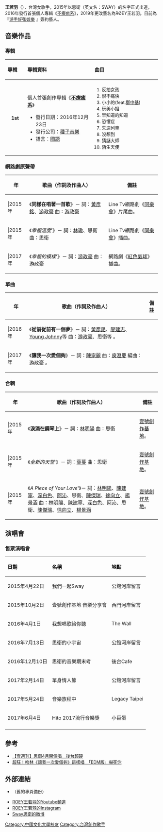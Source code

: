 {{藝人
| 姓名 = 王若羽
| 類型 = 女歌手
| 圖片 = 
| 圖片尺寸 = 
| 圖片簡介 = 
| 本名 = 王妍樺
| 羅馬拼音 = 
| 英文名 = RØEY
| 綽號 = 眼花
| 國籍 = {{ROC}}
| 出生日期 = {{Birth_date_and_age|1990|05|30}}
| 職業 = [[創作歌手|創作歌手]]
| 語言 = [[韓語|韓語]]、[[中華民國國語|國語]]、[[英語|英語]]
| 教育程度 = [[台灣|台灣]][[文化大學|文化大學]]市政系（肄業）
| 音樂類型 = [[流行音樂|流行音樂]]
| 演奏樂器 = 鋼琴
| 出身地 = 台灣
| 出道作 = 《[[淚滴在鋼琴上|淚滴在鋼琴上]]》
| 出道日期 = 2015年
| 代表作 = 《小小的》《淚滴在鋼琴上》《恨不痛快》《反拍女孩》
| 活躍年代 = 2015年至今 
| 經紀公司 = [[納實娛樂|納實娛樂]](2015年-)
[[游手好弦娛樂|游手好弦娛樂]](2018至今)
| 網站 = 
}}

'''王若羽'''（{{bd|1990年|05月30日|||}}），台灣女歌手，2015年以思衛（英文名：SWAY）的名字正式出道，2016年發行首張個人專輯《[[不療癒系|不療癒系]]》，2019年更改藝名為RØEY王若羽。目前為『[https://www.facebook.com/EasyTimeEntertainment 游手好弦娛樂] {{Wayback|url=https://www.facebook.com/EasyTimeEntertainment |date=20201029115624 }}』簽約藝人。

==音樂作品==
===專輯===
{| class="wikitable"
!align="left" width="75px"| 專輯
!align="left" width="350px"| 專輯資料
!align="left" width="350px"| 曲目
|-
|- bgcolor="#F0F8FF"
|align="center"| '''1st'''
|align="left"| 個人首張創作專輯《'''[[不療癒系|不療癒系]]'''》
* 發行日期：2016年12月23日
* 發行公司：[[種子音樂|種子音樂]]
* 語言：[[國語|國語]]
|align="left" style="font-size: 90%;"|
{{hideh|曲目}}
# 反拍女孩
# 恨不痛快
# 小小的(feat.[[鄭中基|鄭中基]])
# 玩美小姐
# 早知道的知道
# 恐懼症
# 失速列車
# 沒想到
# 猜謎大師
# 陌生天使
|}


===網路劇原聲帶===
{| class="wikitable"
|-
! 年 !! 歌曲（作詞及作曲人） !! 備註 
|-
| |2015年 || 《'''同樣在唱著一首歌'''》－ 詞：[[黃彥銘|黃彥銘]]、[[游政豪|游政豪]] 曲：[[游政豪|游政豪]] ||Line Tv網路劇《[[同樂會|同樂會]]》片尾曲。
|-
| |2015年 || 《''幸福溫度'''》－ 詞：[[林瑜|林瑜]]、思衛 曲：思衛 ||Line Tv網路劇《[[同樂會|同樂會]]》插曲。
|-
| |2017年 || 《''幸福的模樣'''》－ 詞：[[游政豪|游政豪]] 曲：游政豪 ||網路劇《[[紅色氣球|紅色氣球]]》插曲。
|}

===單曲===
{| class="wikitable"
|-
! 年 !! 歌曲（作詞及作曲人） !! 備註 
|-
| |2016年 || 《'''從前從前有一個夢'''》－ 詞：[[黃彥銘|黃彥銘]]、[[廖建志|廖建志]]、[[Young_Johnny|Young Johnny]]等 曲：[[游政豪|游政豪]]、思衛等 。
|-
| |2017年 || 《'''讓我一次愛個夠'''》－ 詞：[[陳家麗|陳家麗]] 曲：[[庾澄慶|庾澄慶]] 編曲：[[游政豪|游政豪]]  。
|}


===合輯===
{| class="wikitable"
|-
! 年 !! 歌曲（作詞及作曲人） !! 備註 
|-
| |2015年 || 《'''淚滴在鋼琴上'''》－ 詞：[[林明陽|林明陽]] 曲：思衛 ||[[壹號創作基地|壹號創作基地]]。
|-
| |2015年 || 《''全新的天堂'''》－ 詞：[[葉蔓|葉蔓]] 曲：思衛 ||[[壹號創作基地|壹號創作基地]]。
|-
| |2015年 || 《''A Piece of Your Love'''》－ 詞：[[林明陽|林明陽]]、[[陳建寧|陳建寧]]、[[深白色|深白色]]、[[阿沁|阿沁]]、思衛、[[陳傑瑞|陳傑瑞]]、[[徐向立|徐向立]]、[[楊景涵|楊景涵]] 曲：[[林明陽|林明陽]]、[[陳建寧|陳建寧]]、[[深白色|深白色]]、[[阿沁|阿沁]]、思衛、[[陳傑瑞|陳傑瑞]]、[[徐向立|徐向立]]、[[楊景涵|楊景涵]]  ||[[壹號創作基地|壹號創作基地]]。

|}


==演唱會==
===售票演唱會===
{| class="wikitable" width="700px"
!style="background:biue; color:black" align="left"|日期
!style="background:biue; color:black" align="left"|名稱
!style="background:biue; color:black" align="left"|地點
|-
| 2015年4月22日|| 我們一起Sway|| 公館河岸留言
|-
| 2015年10月2日|| 壹號創作基地 音樂分享會|| 西門河岸留言
|-
| 2016年4月1日|| 我想唱歌給你聽 || The Wall 
|-
| 2016年7月13日|| 思衛的小宇宙 || 公館河岸留言
|-
| 2016年12月10日|| 思衛的音樂期末考 || 後台Cafe
|-
| 2017年2月14日|| 單身情人節 || 公館河岸留言
|-
| 2017年5月24日|| 音樂旅程中 || Legacy Taipei
|-
| 2017年6月4日|| Hito 2017流行音樂獎 || 小巨蛋
|-
|}

==參考==
*[http://www.appledaily.com.tw/realtimenews/article/new/20160316/816623/ 【壹週刊】思衛4月開個唱　後台超硬] {{Wayback|url=http://www.appledaily.com.tw/realtimenews/article/new/20160316/816623/ |date=20170803215148 }}
*[http://star.ettoday.net/news/935347 超狂！哈林《讓我一次愛個夠》這樣唱　「EDM版」嚇死你] {{Wayback|url=http://star.ettoday.net/news/935347 |date=20191208040653 }}
== 外部連結 ==
*{{Facebook|roeychillmusic|RØEY王若羽}} {{Wayback|url=https://www.facebook.com/roeywang0530/ |date=20190909033337 }}（舊的專頁備份）
*[https://www.youtube.com/channel/UCfytIOG3PXMCAuE9HtwW5sA ROEY王若羽的Youtube頻道] {{Wayback|url=https://www.youtube.com/channel/UCfytIOG3PXMCAuE9HtwW5sA |date=20190909033405 }}
*[https://www.instagram.com/roeywang0530/ ROEY王若羽的Instagram]
*[http://www.weibo.com/swaylovemusic/ Sway思衛的微博]

[[Category:中國文化大學校友|Category:中國文化大學校友]]
[[Category:台灣創作歌手|Category:台灣創作歌手]]